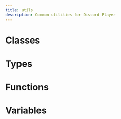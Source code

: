 ```yaml
---
title: utils
description: Common utilities for Discord Player
---
```


# Classes

<Cards><Card title="Collection" description="Docs for class Collection" href="/api/utils/classes/Collection" />

<Card
  title="PlayerException"
  description="Docs for class PlayerException"
  href="/api/utils/classes/PlayerException"
/>

<Card title="Queue" description="Docs for class Queue" href="/api/utils/classes/Queue" /></Cards>

# Types

<Cards><Card title="PlayerExceptionMessage" description="Docs for type PlayerExceptionMessage" href="/api/utils/types/PlayerExceptionMessage" />

<Card
  title="QueueItemFilter"
  description="Docs for type QueueItemFilter"
  href="/api/utils/types/QueueItemFilter"
/>

<Card title="QueueStrategy" description="Docs for type QueueStrategy" href="/api/utils/types/QueueStrategy" /></Cards>

# Functions

<Cards>
  <Card
    title="createEnum"
    description="Docs for function createEnum"
    href="/api/utils/functions/createEnum"
  />
</Cards>

# Variables

<Cards>
  <Card
    title="version"
    description="Docs for variable version"
    href="/api/utils/variables/version"
  />
</Cards>
